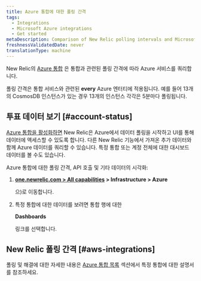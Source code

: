 ```yaml
---
title: Azure 통합에 대한 폴링 간격
tags:
  - Integrations
  - Microsoft Azure integrations
  - Get started
metaDescription: Comparison of New Relic polling intervals and Microsoft Azure data intervals for Azure integrations with New Relic.
freshnessValidatedDate: never
translationType: machine
---
```


New Relic의 [Azure 통합](/docs/infrastructure/microsoft-azure-integrations/getting-started/introduction-azure-monitoring-integrations) 은 통합과 관련된 폴링 간격에 따라 Azure 서비스를 쿼리합니다.

폴링 간격은 통합 서비스와 관련된 <DoNotTranslate>**every**</DoNotTranslate> Azure 엔터티에 적용됩니다. 예를 들어 13개의 CosmosDB 인스턴스가 있는 경우 13개의 인스턴스 각각은 5분마다 폴링됩니다.

## 투표 데이터 보기 [#account-status]

[Azure 통합을 활성화하면](/docs/infrastructure/microsoft-azure-integrations/getting-started/activate-azure-integrations) New Relic은 Azure에서 데이터 폴링을 시작하고 UI를 통해 데이터에 액세스할 수 있도록 합니다. 다른 New Relic 기능에서 가져온 추가 데이터와 함께 Azure 데이터를 쿼리할 수 있습니다. 특정 통합 또는 계정 전체에 대한 대시보드 데이터를 볼 수도 있습니다.

Azure 통합에 대한 폴링 간격, API 호출 및 기타 데이터의 시각화:

1. <DoNotTranslate>**[one.newrelic.com > All capabilities](https://one.newrelic.com/all-capabilities) > Infrastructure > Azure**</DoNotTranslate>

   으)로 이동합니다.

2. 특정 통합에 대한 데이터를 보려면 통합 행에 대한

   <DoNotTranslate>**Dashboards**</DoNotTranslate>

   링크를 선택합니다.

## New Relic 폴링 간격 [#aws-integrations]

폴링 및 해결에 대한 자세한 내용은 [Azure 통합 목록](/docs/infrastructure/microsoft-azure-integrations/azure-integrations-list/azure-monitor/) 섹션에서 특정 통합에 대한 설명서를 참조하세요.